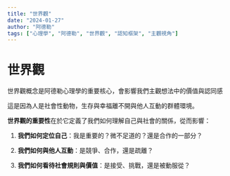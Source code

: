 ```yaml
---
title: "世界觀"
date: "2024-01-27"
author: "阿德勒"
tags: ["心理學", "阿德勒", "世界觀", "認知框架", "主觀視角"]
---
```


# 世界觀

世界觀概念是阿德勒心理學的重要核心，會影響我們主觀想法中的價值與認同感



這是因為人是社會性動物，生存與幸福離不開與他人互動的群體環境。



**世界觀的重要性**在於它定義了我們如何理解自己與社會的關係，從而影響：

1. **我們如何定位自己**：我是重要的？微不足道的？還是合作的一部分？

2. **我們如何與他人互動**：是競爭、合作，還是疏離？

3. **我們如何看待社會規則與價值**：是接受、挑戰，還是被動服從？